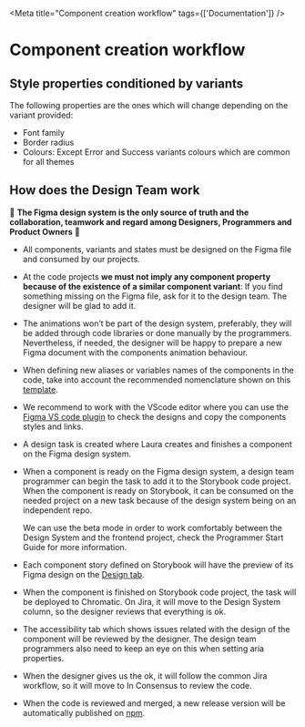 
<Meta title="Component creation workflow" tags={['Documentation']} />

# Component creation workflow

## Style properties conditioned by variants

The following properties are the ones which will change depending on the variant provided:

* Font family
* Border radius
* Colours: Except Error and Success variants colours which are common for all themes

## How does the Design Team work

🌈  <b>The Figma design system is the only source of truth and the collaboration, teamwork and regard among
Designers, Programmers and Product Owners</b> 🌈

* All components, variants and states must be designed on the Figma file and consumed by our projects.

* At the code projects <b>we must not imply any component property because of the
  existence of a similar component variant</b>: If you find something missing on the Figma file, ask for it to the design team.
  The designer will be glad to add it.

* The animations won’t be part of the design system, preferably, they will be added through code libraries or done manually
  by the programmers. Nevertheless, if needed, the designer will be happy to prepare a new Figma document with the components
  animation behaviour.

* When defining new aliases or variables names of the components in the code, take into account the recommended nomenclature
  shown on this [template](https://groupeisagri-my.sharepoint.com/:x:/p/vvalls/EVaZh6_UNHdGqUuulxvTdbIBXuZKUkW1SvF6vPenbkr8AQ?e=rKb81D).

* We recommend to work with the VScode editor where you can use the [Figma VS code plugin](https://marketplace.visualstudio.com/items?itemName=figma.figma-vscode-extension)
  to check the designs and copy the components styles and links.

* A design task is created where Laura creates and finishes a component on the Figma design system.

* When a component is ready on the Figma design system, a design team programmer can begin the task to add it to the Storybook code project.
  When the component is ready on Storybook, it can be consumed on the needed project on a new task because of the
  design system being on an independent repo. 
  
  We can use the beta mode in order to work comfortably between the Design System and the frontend
  project, check the Programmer Start Guide for more information.

* Each component story defined on Storybook will have the preview of its Figma design on the [Design tab](https://storybook.js.org/docs/sharing/design-integrations#view-designs-in-storybook).

* When the component is finished on Storybook code project, the task will be deployed to Chromatic.
  On Jira, it will move to the Design System column, so the designer reviews that everything is ok.

* The accessibility tab which shows issues related with the design of the component will be reviewed by the designer.
  The design team programmers also need to keep an eye on this when setting aria properties.

* When the designer gives us the ok, it will follow the common Jira workflow, so it will move to In Consensus to review the code.

* When the code is reviewed and merged, a new release version will be automatically published on [npm](https://www.npmjs.com/package/agroptima-design-system).
